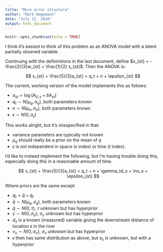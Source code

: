 ```yaml
---
title: "More error structure"
author: "Mark Hagemann"
date: "July 12, 2018"
output: html_document
---
```


```r
knitr::opts_chunk$set(echo = TRUE)
```


I think it's easiest to think of this problem as an ANOVA model with a latent partially obseved variable. 

Continuing with the defininitions in the last document, define $x_{st} = - \frac{2}{3}w_{st} + \frac{1}{2} s_{st}$. Then the ANOVA is:

$$
x_{st} + \frac{5}{3}a_{st} = q_t + n + \epsilon_{st}
$$

The current, working version of the model implements this as follows:

- $a_{st} = \log(A_{0,s} + \delta A_{st})$
- $q_t \sim N(\mu_q, \sigma_q)$, both parameters known
- $n \sim N(\mu_n, \sigma_n)$, both parameters known
- $\epsilon \sim N(0, \sigma_\epsilon)$

This works alright, but it's misspecified in that:

- variance parameters are typically not known
- $\mu_q$ should really be a prior on the mean of $q$
- $\epsilon$ is not independent in space ($s$ index) or time ($t$ index).

I'd like to instead implement the following, but I'm having trouble doing this, especially doing this in a reasonable amount of time. 

$$
x_{st} + \frac{5}{3}a_{st} = q_t + n + \gamma_td_s + \nu_s + \epsilon_{st}
$$

Where priors are the same except:

- $q_t = \bar{q} + \dot{q}_t$
- $\bar{q} \sim N(\mu_q, \sigma_q)$, both parameters known
- $\dot{q} \sim N(0, \tau)$, $\tau$ unknown but has hyperprior
- $\gamma \sim N(0, \sigma_\gamma)$, $\sigma_\gamma$ unknown but has hyperprior
- $d_s$ is a known (measured) variable giving the downstream distance of location $s$ in the river
- $\nu_s \sim N(0, \sigma_\nu)$, $\sigma_\nu$ unknown but has hyperprior 
- $\epsilon$ then has same distribution as above, but $\sigma_\epsilon$ is unknown, but with a hyperprior





